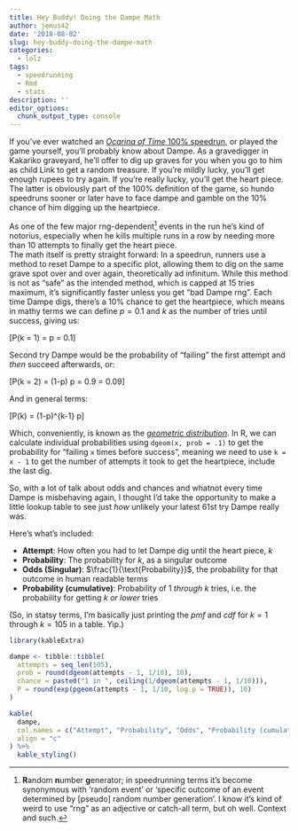 ```yaml
---
title: Hey Buddy! Doing the Dampe Math
author: jemus42
date: '2018-08-02'
slug: hey-buddy-doing-the-dampe-math
categories:
  - lolz
tags:
  - speedrunning
  - Rmd
  - stats
description: ''
editor_options: 
  chunk_output_type: console
---
```


If you've ever watched an [*Ocarina of Time* 100% speedrun][oot100], or played the game yourself, you'll probably know about Dampe. As a gravedigger in Kakariko graveyard, he'll offer to dig up graves for you when you go to him as child Link to get a random treasure. If you're mildly lucky, you'll get enough rupees to try again. If you're really lucky, you'll get the heart piece.  
The latter is obviously part of the 100% definition of the game, so hundo speedruns sooner or later have to face dampe and gamble on the 10% chance of him digging up the heartpiece.

As one of the few major rng-dependent[^rng] events in the run he's kind of notorius, especially when he kills multiple runs in a row by needing more than 10 attempts to finally get the heart piece.  
The math itself is pretty straight forward: In a speedrun, runners use a method to reset Dampe to a specific plot, allowing them to dig on the same grave spot over and over again, theoretically ad infinitum. While this method is not as "safe" as the intended method, which is capped at 15 tries maximum, it's significantly faster unless you get "bad Dampe rng". Each time Dampe digs, there's a 10% chance to get the heartpiece, which means in mathy terms we can define $p = 0.1$ and $k$ as the number of tries until success, giving us:

\[P(k = 1) = p = 0.1\]

Second try Dampe would be the probability of "failing" the first attempt and *then* succeed afterwards, or:

\[P(k = 2) = (1-p) \times p = 0.9 \times 0.1 = 0.09\]

And in general terms:

\[P(k) = (1-p)^{k-1} \times p\]

Which, conveniently, is known as the [*geometric distribution*](https://en.wikipedia.org/wiki/Geometric_distribution). In R, we can calculate individual probabilities using `dgeom(x, prob = .1)` to get the probability for "failing `x` times before success", meaning we need to use `k = x - 1` to get the number of attempts it took to get the heartpiece, include the last dig.  

So, with a lot of talk about odds and chances and whatnot every time Dampe is misbehaving again, I thought I'd take the opportunity to make a little lookup table to see just *how* unlikely your latest 61st try Dampe really was.

Here's what's included:

- **Attempt**: How often you had to let Dampe dig until the heart piece, $k$
- **Probability**: The probability for $k$, as a singular outcome
- **Odds (Singular)**: $\frac{1}{\text{Probability}}$, the probability for that outcome in human readable terms
- **Probability (cumulative)**: Probability of $1$ *through* $k$ tries, i.e. the probability for getting $k$ *or lower* tries

(So, in statsy terms, I'm basically just printing the *pmf* and *cdf* for $k = 1$ through $k = 105$ in a table. Yip.)

```r
library(kableExtra)

dampe <- tibble::tibble(
  attempts = seq_len(105),
  prob = round(dgeom(attempts - 1, 1/10), 10),
  chance = paste0("1 in ", ceiling(1/dgeom(attempts - 1, 1/10))),
  P = round(exp(pgeom(attempts - 1, 1/10, log.p = TRUE)), 10)
)

kable(
  dampe, 
  col.names = c("Attempt", "Probability", "Odds", "Probability (cumulative)"),
  align = "c"
) %>%
  kable_styling()
```


[^rng]: **R**andom **n**umber **g**enerator; in speedrunning terms it's become synonymous with 'random event' or 'specific outcome of an event determined by [pseudo] random number generation'. I know it's kind of weird to use "rng" as an adjective or catch-all term, but oh well. Context and such.

[oot100]: https://www.speedrun.com/oot#100
